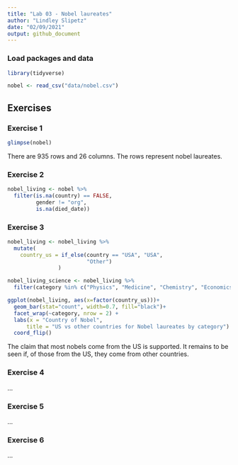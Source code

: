 ```yaml
---
title: "Lab 03 - Nobel laureates"
author: "Lindley Slipetz"
date: "02/09/2021"
output: github_document
---
```


### Load packages and data

```r
library(tidyverse) 
```

```r
nobel <- read_csv("data/nobel.csv")
```

## Exercises

### Exercise 1

```r
glimpse(nobel)
```
There are 935 rows and 26 columns. The rows represent nobel laureates.

### Exercise 2

```r
nobel_living <- nobel %>%
  filter(is.na(country) == FALSE,
         gender != "org",
         is.na(died_date))

```
### Exercise 3

```r
nobel_living <- nobel_living %>%
  mutate(
    country_us = if_else(country == "USA", "USA", 
                         "Other")
                )
```

```r
nobel_living_science <- nobel_living %>%
  filter(category %in% c("Physics", "Medicine", "Chemistry", "Economics"))
```

```r
ggplot(nobel_living, aes(x=factor(country_us)))+
  geom_bar(stat="count", width=0.7, fill="black")+
  facet_wrap(~category, nrow = 2) +
  labs(x = "Country of Nobel", 
      title = "US vs other countries for Nobel laureates by category") +
  coord_flip()
```
The claim that most nobels come from the US is supported. It remains to be seen if, of those from the US, they come from other countries.

### Exercise 4

...

### Exercise 5

...

### Exercise 6

...
